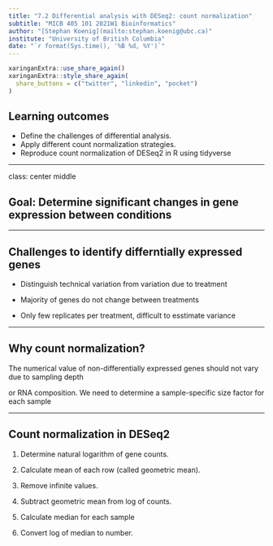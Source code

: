 ```yaml
---
title: "7.2 Differential analysis with DESeq2: count normalization"
subtitle: "MICB 405 101 2021W1 Bioinformatics"
author: "[Stephan Koenig](mailto:stephan.koenig@ubc.ca)"
institute: "University of British Columbia"
date: "`r format(Sys.time(), '%B %d, %Y')`"
---
```


```r
xaringanExtra::use_share_again()
xaringanExtra::style_share_again(
  share_buttons = c("twitter", "linkedin", "pocket")
)
```

## Learning outcomes

- Define the challenges of differential analysis.
- Apply different count normalization strategies.
- Reproduce count normalization of DESeq2 in R using tidyverse

---

class: center middle

## Goal: Determine significant changes in gene expression between conditions

---

## Challenges to identify differntially expressed genes

- Distinguish technical variation from variation due to treatment

- Majority of genes do not change between treatments

- Only few replicates per treatment, difficult to esstimate variance

---

## Why count normalization?

The numerical value of non-differentially expressed genes should not vary due to sampling depth

or RNA composition. We need to determine a sample-specific size factor for each sample

---

## Count normalization in DESeq2

1. Determine natural logarithm of gene counts.

2. Calculate mean of each row (called geometric mean).

3. Remove infinite values.

4. Subtract geometric mean from log of counts.

5. Calculate median for each sample

6. Convert log of median to number.


